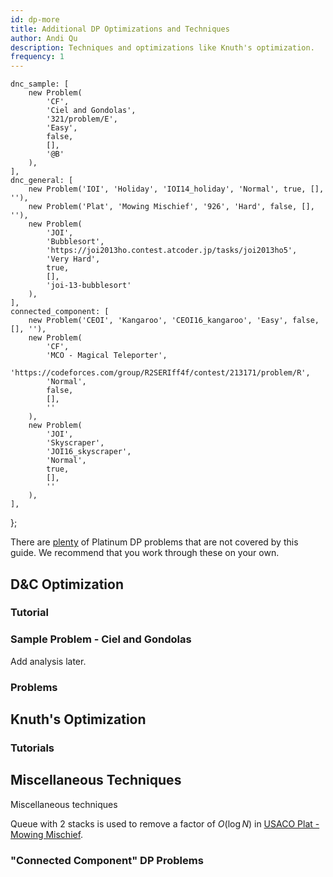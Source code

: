 ```yaml
---
id: dp-more
title: Additional DP Optimizations and Techniques
author: Andi Qu
description: Techniques and optimizations like Knuth's optimization.
frequency: 1
---
```



	dnc_sample: [
		new Problem(
			'CF',
			'Ciel and Gondolas',
			'321/problem/E',
			'Easy',
			false,
			[],
			'@B'
		),
	],
	dnc_general: [
		new Problem('IOI', 'Holiday', 'IOI14_holiday', 'Normal', true, [], ''),
		new Problem('Plat', 'Mowing Mischief', '926', 'Hard', false, [], ''),
		new Problem(
			'JOI',
			'Bubblesort',
			'https://joi2013ho.contest.atcoder.jp/tasks/joi2013ho5',
			'Very Hard',
			true,
			[],
			'joi-13-bubblesort'
		),
	],
	connected_component: [
		new Problem('CEOI', 'Kangaroo', 'CEOI16_kangaroo', 'Easy', false, [], ''),
		new Problem(
			'CF',
			'MCO - Magical Teleporter',
			'https://codeforces.com/group/R2SERIff4f/contest/213171/problem/R',
			'Normal',
			false,
			[],
			''
		),
		new Problem(
			'JOI',
			'Skyscraper',
			'JOI16_skyscraper',
			'Normal',
			true,
			[],
			''
		),
	],
};

<Info title="Pro Tip">

There are [plenty](https://github.com/bqi343/USACO/blob/master/Contests/USACO%20Links/Division-Specific/Platinum.md) of Platinum DP problems that are not covered by this guide. We recommend that you work through these on your own.

</Info>

## D&C Optimization

### Tutorial

<Resources>
	<Resource
		source="cp-algo"
		title="Divide and Conquer DP"
		url="dynamic_programming/divide-and-conquer-dp.html"
	></Resource>
	<Resource
		source="Jeffrey Xiao"
		title="Divide and Conquer Optimization"
		url="https://jeffreyxiao.me/blog/divide-and-conquer-optimization"
	></Resource>
	<Resource source="GCP" title="15.4.2 - Divide & Conquer Optimization"> </Resource>
</Resources>

### Sample Problem - Ciel and Gondolas

<Problems problems={problems.dnc_sample} />

<IncompleteSection>

Add analysis later.

</IncompleteSection>

### Problems

<Problems problems={problems.dnc_general} />

## Knuth's Optimization

<IncompleteSection />

### Tutorials

<Resources>
	<Resource
		source="Jeffrey Xiao"
		title="Knuth's Optimization"
		url="https://jeffreyxiao.me/blog/knuths-optimization"
	></Resource>
	<Resource source="GCP" title="15.4.3 - Knuth's Optimization"> </Resource>
</Resources>

## Miscellaneous Techniques

<Resources>
	<Resource
		source="CF"
		title="zscoder - Nontrivial DP Techniques"
		url="47764"
	>
		Miscellaneous techniques
	</Resource>
</Resources>

<Optional title="Application">

Queue with 2 stacks is used to remove a factor of $O(\log N)$ in [USACO Plat - Mowing Mischief](http://www.usaco.org/index.php?page=viewproblem2&cpid=926).

</Optional>

### "Connected Component" DP Problems

<Problems problems={problems.connected_component} />
